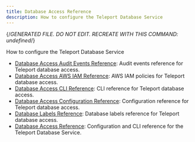 ```yaml
---
title: Database Access Reference
description: How to configure the Teleport Database Service
---
```


{/*GENERATED FILE. DO NOT EDIT. RECREATE WITH THIS COMMAND:
undefined*/}

How to configure the Teleport Database Service

- [Database Access Audit Events Reference](audit.mdx): Audit events reference for Teleport database access.
- [Database Access AWS IAM Reference](aws.mdx): AWS IAM policies for Teleport database access.
- [Database Access CLI Reference](cli.mdx): CLI reference for Teleport database access.
- [Database Access Configuration Reference](configuration.mdx): Configuration reference for Teleport database access.
- [Database Labels Reference](labels.mdx): Database labels reference for Teleport database access.
- [Database Access Reference](overview.mdx): Configuration and CLI reference for the Teleport Database Service.
